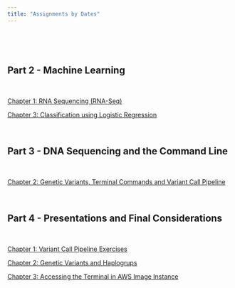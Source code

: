 ```yaml
---
title: "Assignments by Dates"
---
```


\

\

## **Part 2 - Machine Learning**


\

<a href="exercises/exercises#chapter-1-rna-sequencing-rna-seq" > Chapter 1: RNA Sequencing (RNA-Seq)</a>



<a href="exercises/exercises.html#chapter-1-classification" > Chapter 3: Classification using Logistic Regression</a>


\


## **Part 3 - DNA Sequencing and the Command Line**



\

<a href="exercises/exercises#chapter-2-introductory-commands-in-command-line-or-terminal" > Chapter 2: Genetic Variants, Terminal Commands and Variant Call Pipeline</a>


\

## **Part 4 - Presentations and Final Considerations**


\
          
<a href="exercises/exercises#chapter-2-variant-call-pipeline" > Chapter 1: Variant Call Pipeline Exercises</a>

          
<a href="exercises/exercises#chapter-1-genetic-variants-and-haplogroups" > Chapter 2: Genetic Variants and Haplogrups</a>


<a href="exercises/exercises#chapter-3-accessing-the-terminal-in-aws-image-instance" > Chapter 3: Accessing the Terminal in AWS Image Instance</a>

